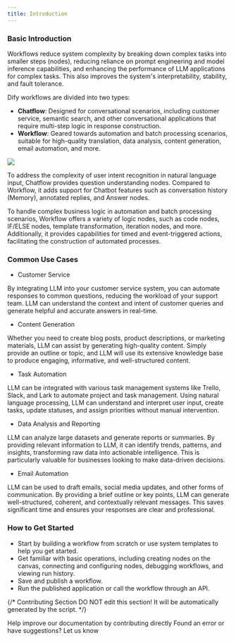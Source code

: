 ```yaml
---
title: Introduction
---
```


### Basic Introduction

Workflows reduce system complexity by breaking down complex tasks into smaller steps (nodes), reducing reliance on prompt engineering and model inference capabilities, and enhancing the performance of LLM applications for complex tasks. This also improves the system's interpretability, stability, and fault tolerance.

Dify workflows are divided into two types:

* **Chatflow**: Designed for conversational scenarios, including customer service, semantic search, and other conversational applications that require multi-step logic in response construction.
* **Workflow**: Geared towards automation and batch processing scenarios, suitable for high-quality translation, data analysis, content generation, email automation, and more.

![](https://assets-docs.dify.ai/dify-enterprise-mintlify/en/guides/workflow/65e9ed3fb88e03f631b3862acc2479e4.png)

To address the complexity of user intent recognition in natural language input, Chatflow provides question understanding nodes. Compared to Workflow, it adds support for Chatbot features such as conversation history (Memory), annotated replies, and Answer nodes.

To handle complex business logic in automation and batch processing scenarios, Workflow offers a variety of logic nodes, such as code nodes, IF/ELSE nodes, template transformation, iteration nodes, and more. Additionally, it provides capabilities for timed and event-triggered actions, facilitating the construction of automated processes.

### Common Use Cases

* Customer Service

By integrating LLM into your customer service system, you can automate responses to common questions, reducing the workload of your support team. LLM can understand the context and intent of customer queries and generate helpful and accurate answers in real-time.

* Content Generation

Whether you need to create blog posts, product descriptions, or marketing materials, LLM can assist by generating high-quality content. Simply provide an outline or topic, and LLM will use its extensive knowledge base to produce engaging, informative, and well-structured content.

* Task Automation

LLM can be integrated with various task management systems like Trello, Slack, and Lark to automate project and task management. Using natural language processing, LLM can understand and interpret user input, create tasks, update statuses, and assign priorities without manual intervention.

* Data Analysis and Reporting

LLM can analyze large datasets and generate reports or summaries. By providing relevant information to LLM, it can identify trends, patterns, and insights, transforming raw data into actionable intelligence. This is particularly valuable for businesses looking to make data-driven decisions.

* Email Automation

LLM can be used to draft emails, social media updates, and other forms of communication. By providing a brief outline or key points, LLM can generate well-structured, coherent, and contextually relevant messages. This saves significant time and ensures your responses are clear and professional.

### How to Get Started

* Start by building a workflow from scratch or use system templates to help you get started.
* Get familiar with basic operations, including creating nodes on the canvas, connecting and configuring nodes, debugging workflows, and viewing run history.
* Save and publish a workflow.
* Run the published application or call the workflow through an API.

{/*
Contributing Section
DO NOT edit this section!
It will be automatically generated by the script.
*/}

<CardGroup cols="2">
    <Card
        title="Edit this page"
        icon="pen-to-square"
        href="https://github.com/langgenius/dify-docs/edit/main/en/guides/workflow/README.mdx"
    >
        Help improve our documentation by contributing directly
    </Card>
    <Card
        title="Report an issue"
        icon="github"
        href="https://github.com/langgenius/dify-docs/issues/new?title=Documentation%20Issue%3A%20&body=%23%23%20Issue%20Description%0A%3C%21--%20Please%20briefly%20describe%20the%20issue%20you%20found%20--%3E%0A%0A%23%23%20Page%20Link%0Ahttps%3A%2F%2Fgithub.com%2Flanggenius%2Fdify-docs%2Fblob%2Fmain%2Fen/guides/workflow%2FREADME.mdx%0A%0A%23%23%20Suggested%20Changes%0A%3C%21--%20If%20you%20have%20specific%20suggestions%20for%20changes%2C%20please%20describe%20them%20here%20--%3E%0A%0A%3C%21--%20Thank%20you%20for%20helping%20improve%20our%20documentation%21%20--%3E"
    >
        Found an error or have suggestions? Let us know
    </Card>
</CardGroup>
